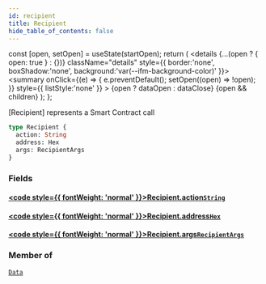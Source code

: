 ```yaml
---
id: recipient
title: Recipient
hide_table_of_contents: false
---
```







  const [open, setOpen] = useState(startOpen);
  return (
    <details {...(open ? { open: true } : {})} className="details" style={{ border:'none', boxShadow:'none', background:'var(--ifm-background-color)' }}>
      <summary
        onClick={(e) => {
          e.preventDefault();
          setOpen((open) => !open);
        }}
        style={{ listStyle:'none' }}
      >
      {open ? dataOpen : dataClose}
      </summary>
      {open && children}
    </details>
  );
};








[Recipient] represents a Smart Contract call


```graphql
type Recipient {
  action: String
  address: Hex
  args: RecipientArgs
}
```




### Fields

#### [<code style={{ fontWeight: 'normal' }}>Recipient.<b>action</b></code>](#)<Bullet />[`String`](/build/api/schema/scalars/string) <Badge class="badge badge--secondary" text="scalar"/> 
> 
> 
> 
> 

#### [<code style={{ fontWeight: 'normal' }}>Recipient.<b>address</b></code>](#)<Bullet />[`Hex`](/build/api/schema/scalars/hex) <Badge class="badge badge--secondary" text="scalar"/> 
> 
> 
> 
> 

#### [<code style={{ fontWeight: 'normal' }}>Recipient.<b>args</b></code>](#)<Bullet />[`RecipientArgs`](/build/api/schema/scalars/recipient-args) <Badge class="badge badge--secondary" text="scalar"/> 
> 
> 
> 
> 



### Member of

[`Data`](/build/api/schema/objects/data)  <Badge class="badge badge--secondary" text="object"/>


